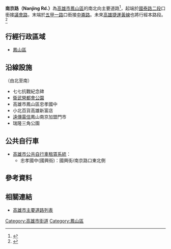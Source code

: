 {{Infobox TwRoad2
|bgcolorh=DARKGREEN
|colorh=white
|code=
|name= 南京路
|enname= Nanjing Rd.
|level= 一般道路
|length=1.84
|sec=
|lastext=
|line=
|start= [[國泰路_(高雄市)|國泰路二段]]
|end= [[File:TW_CHW183.svg|23px]][[五甲路|五甲一路]]
|junc= [[輜汽路|輜汽路]]、[[凱旋路_(鳳山區)|凱旋路]]、[[新富路|新富路]]、[[海洋路_(高雄市)|海洋路]]、[[瑞隆東路|瑞隆東路]]
|img=File:Nanjing Road in Fongshan District, Kaohsiung, Taiwan.JPG
|caption=[[衛武營都會公園|衛武營]]南京路入口
|cap=
|size=
|left= [[議會路|議會路]]
|right= [[中崙路|中崙路]]
|leftlink= 議會路
|leftdirection= N
|rightlink= 中崙路
|rightdirection= S
|SN=
|SNtype=
|SNNum=
|SN2=
|SN2type=
|SN2Num=
|SN3=
|SN3type=
|SN3Num=
}}
'''南京路（Nanjing Rd.）'''為[[高雄市|高雄市]][[鳳山區|鳳山區]]的南北向主要道路<ref>{{Cite web |url=https://pwb.kcg.gov.tw/Web/ActivitiesDetailC001100.aspx?Cond=939203b0-1841-4255-b6f9-bcb2d89d26f3 |title=市府協調整合刨鋪 鳳山區南京路、瑞隆東路、大明路自來水汰管路段進場路面復舊 |access-date=2020-07-15 |archive-date=2020-07-15 |archive-url=https://web.archive.org/web/20200715154320/https://pwb.kcg.gov.tw/Web/ActivitiesDetailC001100.aspx?Cond=939203b0-1841-4255-b6f9-bcb2d89d26f3 |dead-url=no }}</ref>，起端於[[國泰路_(高雄市)|國泰路二段]]口銜接[[議會路|議會路]]，末端於[[五甲路|五甲一路]]口銜接[[中崙路|中崙路]]。未來[[高雄捷運黃線|高雄捷運黃線]]也將行經本路段。<ref>{{Cite web |url=https://www.cna.com.tw/news/ahel/201812270146.aspx |title=輕軌爭議路段停工 高市爭取捷運黃線117年通車 |access-date=2020-07-15 |archive-date=2020-07-15 |archive-url=https://web.archive.org/web/20200715153857/https://www.cna.com.tw/news/ahel/201812270146.aspx |dead-url=no }}</ref>

== 行經行政區域 ==
* [[鳳山區|鳳山區]]

== 沿線設施 ==
（由北至南）
* 七七抗戰紀念碑
* [[衛武營都會公園|衛武營都會公園]]
* 高雄市鳳山區忠孝國中
* 小北百貨高雄新富店
* [[遠傳電信|遠傳電信]]鳳山南京加盟門市
* 瑞隆三角公園
== 公共自行車 ==
* [[高雄市公共自行車租賃系統|高雄市公共自行車租賃系統]]：
** 忠孝國中(國興街)：國興街/南京路口東北側

== 參考資料 ==
{{Reflist}}
== 相關連結 ==
* [[高雄市主要道路列表|高雄市主要道路列表]]

{{高雄市重要道路}}

[[Category:高雄市街道|Category:高雄市街道]]
[[Category:鳳山區|Category:鳳山區]]